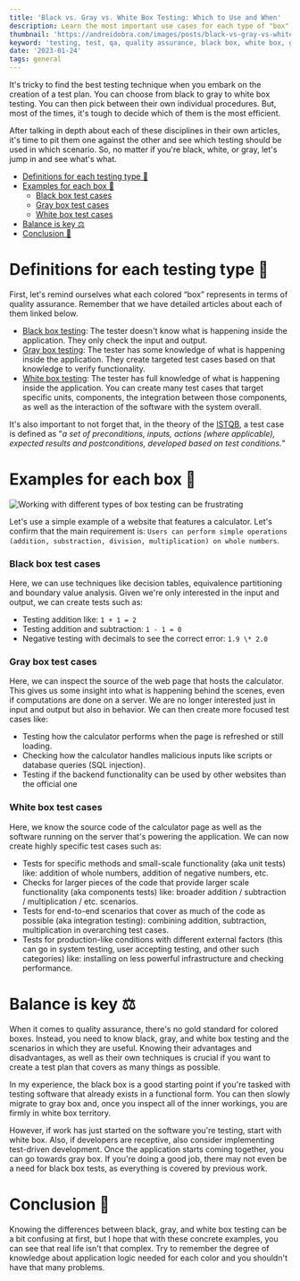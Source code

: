 ```yaml
---
title: 'Black vs. Gray vs. White Box Testing: Which to Use and When'
description: Learn the most important use cases for each type of "box" testing with examples
thumbnail: 'https://andreidobra.com/images/posts/black-vs-gray-vs-white-box-testing/black-gray-white-box-testing-header.png'
keyword: 'testing, test, qa, quality assurance, black box, white box, gray box, software testing, examples'
date: '2023-01-24'
tags: general
---
```


It's tricky to find the best testing technique when you embark on the creation of a test plan. You can choose from black to gray to white box testing. You can then pick between their own individual procedures. But, most of the times, it's tough to decide which of them is the most efficient.

After talking in depth about each of these disciplines in their own articles, it's time to pit them one against the other and see which testing should be used in which scenario. So, no matter if you're black, white, or gray, let's jump in and see what's what.

- [Definitions for each testing type 🔎](#definitions-for-each-testing-type-)
- [Examples for each box 👀](#examples-for-each-box-)
  - [Black box test cases](#black-box-test-cases)
  - [Gray box test cases](#gray-box-test-cases)
  - [White box test cases](#white-box-test-cases)
- [Balance is key ⚖](#balance-is-key-)
- [Conclusion 🏁](#conclusion-)

# Definitions for each testing type 🔎

First, let's remind ourselves what each colored “box” represents in terms of quality assurance. Remember that we have detailed articles about each of them linked below.

- [Black box testing](https://andreidobra.com/blog/black-box-testing-basics/): The tester doesn't know what is happening inside the application. They only check the input and output.
- [Gray box testing](https://andreidobra.com/blog/gray-box-testing-basics/): The tester has some knowledge of what is happening inside the application. They create targeted test cases based on that knowledge to verify functionality.
- [White box testing](https://andreidobra.com/blog/white-box-testing-basics/): The tester has full knowledge of what is happening inside the application. You can create many test cases that target specific units, components, the integration between those components, as well as the interaction of the software with the system overall.

It's also important to not forget that, in the theory of the [ISTQB](https://glossary.istqb.org/search/test%20case), a test case is defined as "_a set of preconditions, inputs, actions (where applicable), expected results and postconditions, developed based on test conditions._"

# Examples for each box 👀

![Working with different types of box testing can be frustrating](https://andreidobra.com/images/posts/black-vs-gray-vs-white-box-testing/box-testing-meme.jpg)

Let's use a simple example of a website that features a calculator. Let's confirm that the main requirement is: `Users can perform simple operations (addition, substraction, division, multiplication) on whole numbers`.

### Black box test cases

Here, we can use techniques like decision tables, equivalence partitioning and boundary value analysis. Given we're only interested in the input and output, we can create tests such as:

- Testing addition like: `1 + 1 = 2`
- Testing addition and subtraction: `1 - 1 = 0`
- Negative testing with decimals to see the correct error: `1.9 \* 2.0`

### Gray box test cases

Here, we can inspect the source of the web page that hosts the calculator. This gives us some insight into what is happening behind the scenes, even if computations are done on a server. We are no longer interested just in input and output but also in behavior. We can then create more focused test cases like:

- Testing how the calculator performs when the page is refreshed or still loading.
- Checking how the calculator handles malicious inputs like scripts or database queries (SQL injection).
- Testing if the backend functionality can be used by other websites than the official one

### White box test cases

Here, we know the source code of the calculator page as well as the software running on the server that's powering the application. We can now create highly specific test cases such as:

- Tests for specific methods and small-scale functionality (aka unit tests) like: addition of whole numbers, addition of negative numbers, etc.
- Checks for larger pieces of the code that provide larger scale functionality (aka components tests) like: broader addition / subtraction / multiplication / etc. scenarios.
- Tests for end-to-end scenarios that cover as much of the code as possible (aka integration testing): combining addition, subtraction, multiplication in overarching test cases.
- Tests for production-like conditions with different external factors (this can go in system testing, user accepting testing, and other such categories) like: installing on less powerful infrastructure and checking performance.

# Balance is key ⚖

When it comes to quality assurance, there's no gold standard for colored boxes. Instead, you need to know black, gray, and white box testing and the scenarios in which they are useful. Knowing their advantages and disadvantages, as well as their own techniques is crucial if you want to create a test plan that covers as many things as possible.

In my experience, the black box is a good starting point if you're tasked with testing software that already exists in a functional form. You can then slowly migrate to gray box and, once you inspect all of the inner workings, you are firmly in white box territory.

However, if work has just started on the software you're testing, start with white box. Also, if developers are receptive, also consider implementing test-driven development. Once the application starts coming together, you can go towards gray box. If you're doing a good job, there may not even be a need for black box tests, as everything is covered by previous work.

# Conclusion 🏁

Knowing the differences between black, gray, and white box testing can be a bit confusing at first, but I hope that with these concrete examples, you can see that real life isn't that complex. Try to remember the degree of knowledge about application logic needed for each color and you shouldn't have that many problems.
